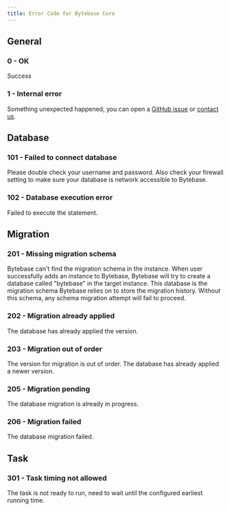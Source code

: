 ```yaml
---
title: Error Code for Bytebase Core
---
```


## General

<h3 id="0">0 - OK</h3>

Success

<h3 id="1">1 - Internal error</h3>

Something unexpected happened, you can open a [GitHub issue](https://github.com/bytebase/bytebase/issues) or [contact us](mailto:support-3fc2156a2150@intake.linear.app).

## Database

<h3 id="101">101 - Failed to connect database</h3>

Please double check your username and password. Also check your firewall setting to make sure your database is network accessible to Bytebase.

<h3 id="102">102 - Database execution error</h3>

Failed to execute the statement.

## Migration

<h3 id="201">201 - Missing migration schema</h3>

Bytebase can't find the migration schema in the instance. When user successfully adds an instance to Bytebase, Bytebase will try to create a database called "bytebase" in the target instance. This database is the migration schema Bytebase relies on to store the migration history. Without this schema, any schema migration attempt will fail to proceed.

<h3 id="202">202 - Migration already applied</h3>

The database has already applied the version.

<h3 id="203">203 - Migration out of order</h3>

The version for migration is out of order. The database has already applied a newer version.

<h3 id="205">205 - Migration pending</h3>

The database migration is already in progress.

<h3 id="206">206 - Migration failed</h3>

The database migration failed.

## Task

<h3 id="301">301 - Task timing not allowed</h3>

The task is not ready to run, need to wait until the configured earliest running time.
